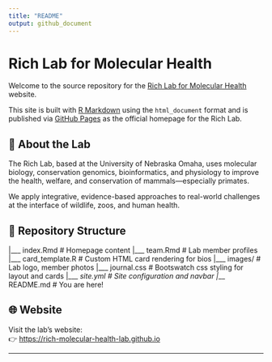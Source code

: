 ```yaml
---
title: "README"
output: github_document
---
```


# Rich Lab for Molecular Health

Welcome to the source repository for the [Rich Lab for Molecular Health](https://rich-molecular-health-lab.github.io) website.

This site is built with [R Markdown](https://rmarkdown.rstudio.com/) using the `html_document` format and is published via [GitHub Pages](https://pages.github.com) as the official homepage for the Rich Lab.

## 🔬 About the Lab

The Rich Lab, based at the University of Nebraska Omaha, uses molecular biology, conservation genomics, bioinformatics, and physiology to improve the health, welfare, and conservation of mammals—especially primates.

We apply integrative, evidence-based approaches to real-world challenges at the interface of wildlife, zoos, and human health.

## 📁 Repository Structure

|___ index.Rmd              # Homepage content
|___ team.Rmd               # Lab member profiles
|___ card_template.R        # Custom HTML card rendering for bios
|___ images/                # Lab logo, member photos
|___ journal.css            # Bootswatch css styling for layout and cards
|___ _site.yml              # Site configuration and navbar
|___ README.md              # You are here!

## 🌐 Website

Visit the lab’s website:  
👉 [https://rich-molecular-health-lab.github.io](https://rich-molecular-health-lab.github.io)

---